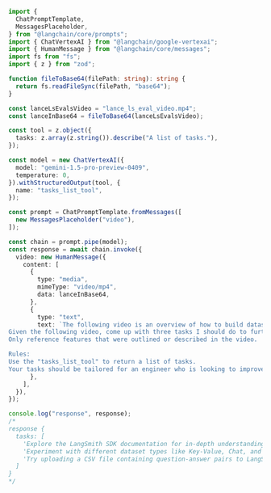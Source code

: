 ```typescript
import {
  ChatPromptTemplate,
  MessagesPlaceholder,
} from "@langchain/core/prompts";
import { ChatVertexAI } from "@langchain/google-vertexai";
import { HumanMessage } from "@langchain/core/messages";
import fs from "fs";
import { z } from "zod";

function fileToBase64(filePath: string): string {
  return fs.readFileSync(filePath, "base64");
}

const lanceLsEvalsVideo = "lance_ls_eval_video.mp4";
const lanceInBase64 = fileToBase64(lanceLsEvalsVideo);

const tool = z.object({
  tasks: z.array(z.string()).describe("A list of tasks."),
});

const model = new ChatVertexAI({
  model: "gemini-1.5-pro-preview-0409",
  temperature: 0,
}).withStructuredOutput(tool, {
  name: "tasks_list_tool",
});

const prompt = ChatPromptTemplate.fromMessages([
  new MessagesPlaceholder("video"),
]);

const chain = prompt.pipe(model);
const response = await chain.invoke({
  video: new HumanMessage({
    content: [
      {
        type: "media",
        mimeType: "video/mp4",
        data: lanceInBase64,
      },
      {
        type: "text",
        text: `The following video is an overview of how to build datasets in LangSmith.
Given the following video, come up with three tasks I should do to further improve my knowledge around using datasets in LangSmith.
Only reference features that were outlined or described in the video.

Rules:
Use the "tasks_list_tool" to return a list of tasks.
Your tasks should be tailored for an engineer who is looking to improve their knowledge around using datasets and evaluations, specifically with LangSmith.`,
      },
    ],
  }),
});

console.log("response", response);
/*
response {
  tasks: [
    'Explore the LangSmith SDK documentation for in-depth understanding of dataset creation, manipulation, and versioning functionalities.',
    'Experiment with different dataset types like Key-Value, Chat, and LLM to understand their structures and use cases.',
    'Try uploading a CSV file containing question-answer pairs to LangSmith and create a new dataset from it.'
  ]
}
*/
```
